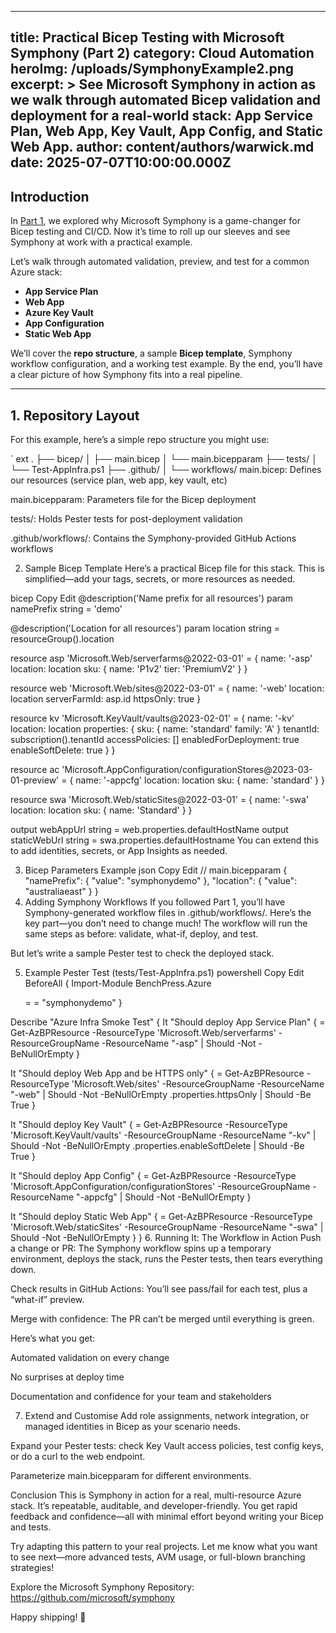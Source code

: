 ﻿---

title: Practical Bicep Testing with Microsoft Symphony (Part 2)
category: Cloud Automation
heroImg: /uploads/SymphonyExample2.png
excerpt: >
  See Microsoft Symphony in action as we walk through automated Bicep validation and deployment for a real-world stack: App Service Plan, Web App, Key Vault, App Config, and Static Web App.
author: content/authors/warwick.md
date: 2025-07-07T10:00:00.000Z
---


## Introduction

In [Part 1](/posts/testing-iac-bicep-with-microsoft-symphony), we explored why Microsoft Symphony is a game-changer for Bicep testing and CI/CD. Now it’s time to roll up our sleeves and see Symphony at work with a practical example.

Let’s walk through automated validation, preview, and test for a common Azure stack:  
- **App Service Plan**  
- **Web App**  
- **Azure Key Vault**  
- **App Configuration**  
- **Static Web App**

We’ll cover the **repo structure**, a sample **Bicep template**, Symphony workflow configuration, and a working test example. By the end, you’ll have a clear picture of how Symphony fits into a real pipeline.

---


## 1. Repository Layout

For this example, here’s a simple repo structure you might use:

`	ext
.
├── bicep/
│   ├── main.bicep
│   └── main.bicepparam
├── tests/
│   └── Test-AppInfra.ps1
├── .github/
│   └── workflows/
main.bicep: Defines our resources (service plan, web app, key vault, etc)

main.bicepparam: Parameters file for the Bicep deployment

tests/: Holds Pester tests for post-deployment validation

.github/workflows/: Contains the Symphony-provided GitHub Actions workflows

2. Sample Bicep Template
Here’s a practical Bicep file for this stack.
This is simplified—add your tags, secrets, or more resources as needed.

bicep
Copy
Edit
@description('Name prefix for all resources')
param namePrefix string = 'demo'

@description('Location for all resources')
param location string = resourceGroup().location

resource asp 'Microsoft.Web/serverfarms@2022-03-01' = {
  name: '-asp'
  location: location
  sku: {
    name: 'P1v2'
    tier: 'PremiumV2'
  }
}

resource web 'Microsoft.Web/sites@2022-03-01' = {
  name: '-web'
  location: location
  serverFarmId: asp.id
  httpsOnly: true
}

resource kv 'Microsoft.KeyVault/vaults@2023-02-01' = {
  name: '-kv'
  location: location
  properties: {
    sku: {
      name: 'standard'
      family: 'A'
    }
    tenantId: subscription().tenantId
    accessPolicies: []
    enabledForDeployment: true
    enableSoftDelete: true
  }
}

resource ac 'Microsoft.AppConfiguration/configurationStores@2023-03-01-preview' = {
  name: '-appcfg'
  location: location
  sku: { name: 'standard' }
}

resource swa 'Microsoft.Web/staticSites@2022-03-01' = {
  name: '-swa'
  location: location
  sku: { name: 'Standard' }
}

output webAppUrl string = web.properties.defaultHostName
output staticWebUrl string = swa.properties.defaultHostname
You can extend this to add identities, secrets, or App Insights as needed.

3. Bicep Parameters Example
json
Copy
Edit
// main.bicepparam
{
  "namePrefix": { "value": "symphonydemo" },
  "location": { "value": "australiaeast" }
}
4. Adding Symphony Workflows
If you followed Part 1, you’ll have Symphony-generated workflow files in .github/workflows/.
Here’s the key part—you don’t need to change much! The workflow will run the same steps as before: validate, what-if, deploy, and test.

But let’s write a sample Pester test to check the deployed stack.

5. Example Pester Test (tests/Test-AppInfra.ps1)
powershell
Copy
Edit
BeforeAll {
  Import-Module BenchPress.Azure

   = 
   = "symphonydemo"
}

Describe "Azure Infra Smoke Test" {
  It "Should deploy App Service Plan" {
     = Get-AzBPResource -ResourceType 'Microsoft.Web/serverfarms' -ResourceGroupName  -ResourceName "-asp"
     | Should -Not -BeNullOrEmpty
  }

  It "Should deploy Web App and be HTTPS only" {
     = Get-AzBPResource -ResourceType 'Microsoft.Web/sites' -ResourceGroupName  -ResourceName "-web"
     | Should -Not -BeNullOrEmpty
    .properties.httpsOnly | Should -Be True
  }

  It "Should deploy Key Vault" {
     = Get-AzBPResource -ResourceType 'Microsoft.KeyVault/vaults' -ResourceGroupName  -ResourceName "-kv"
     | Should -Not -BeNullOrEmpty
    .properties.enableSoftDelete | Should -Be True
  }

  It "Should deploy App Config" {
     = Get-AzBPResource -ResourceType 'Microsoft.AppConfiguration/configurationStores' -ResourceGroupName  -ResourceName "-appcfg"
     | Should -Not -BeNullOrEmpty
  }

  It "Should deploy Static Web App" {
     = Get-AzBPResource -ResourceType 'Microsoft.Web/staticSites' -ResourceGroupName  -ResourceName "-swa"
     | Should -Not -BeNullOrEmpty
  }
}
6. Running It: The Workflow in Action
Push a change or PR: The Symphony workflow spins up a temporary environment, deploys the stack, runs the Pester tests, then tears everything down.

Check results in GitHub Actions: You’ll see pass/fail for each test, plus a “what-if” preview.

Merge with confidence: The PR can’t be merged until everything is green.

Here’s what you get:

Automated validation on every change

No surprises at deploy time

Documentation and confidence for your team and stakeholders

7. Extend and Customise
Add role assignments, network integration, or managed identities in Bicep as your scenario needs.

Expand your Pester tests: check Key Vault access policies, test config keys, or do a curl to the web endpoint.

Parameterize main.bicepparam for different environments.

Conclusion
This is Symphony in action for a real, multi-resource Azure stack.
It’s repeatable, auditable, and developer-friendly.
You get rapid feedback and confidence—all with minimal effort beyond writing your Bicep and tests.

Try adapting this pattern to your real projects.
Let me know what you want to see next—more advanced tests, AVM usage, or full-blown branching strategies!

Explore the Microsoft Symphony Repository:
https://github.com/microsoft/symphony

Happy shipping! 🚀
